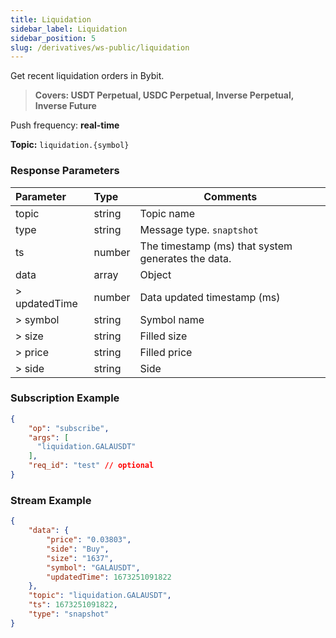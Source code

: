 ```yaml
---
title: Liquidation
sidebar_label: Liquidation
sidebar_position: 5
slug: /derivatives/ws-public/liquidation
---
```

Get recent liquidation orders in Bybit.
> **Covers: USDT Perpetual, USDC Perpetual, Inverse Perpetual, Inverse Future**

Push frequency: **real-time**

**Topic:**
`liquidation.{symbol}`

### Response Parameters
| Parameter | Type | Comments|
|:----- |:-----|----- |
|topic |string |Topic name |
|type |string |Message type. `snaptshot`|
|ts |number |The timestamp (ms) that system generates the data. |
|data |array |Object |
|> updatedTime |number |Data updated timestamp (ms) |
|> symbol |string |Symbol name |
|> size |string |Filled size |
|> price |string |Filled price |
|> side |string |Side |

### Subscription Example

```json
{
    "op": "subscribe",
    "args": [
      "liquidation.GALAUSDT"
    ],
    "req_id": "test" // optional
}
```

### Stream Example

```json
{
    "data": {
        "price": "0.03803",
        "side": "Buy",
        "size": "1637",
        "symbol": "GALAUSDT",
        "updatedTime": 1673251091822
    },
    "topic": "liquidation.GALAUSDT",
    "ts": 1673251091822,
    "type": "snapshot"
}
```